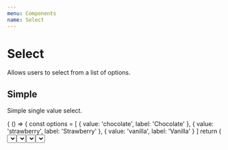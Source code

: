 ```yaml
---
menu: Components
name: Select
---
```




# Select
Allows users to select from a list of options.

## Simple

Simple single value select.

<Playground>
{
  () => {
    const options = [
      { value: 'chocolate', label: 'Chocolate' },
      { value: 'strawberry', label: 'Strawberry' },
      { value: 'vanilla', label: 'Vanilla' }
    ]
    return (
      <ThemeContainer>
        <Select
          selectProps={{
            options,
            menuPortalTarget: document.body,
          }}
        />
      </ThemeContainer>
    );
  }
}
</Playground>

## Multi-Select

If there are multiple selections required, set `isMulti` to `true`.

<Playground>
{
  () => {
    const options = [
      { value: 'chocolate', label: 'Chocolate' },
      { value: 'strawberry', label: 'Strawberry' },
      { value: 'vanilla', label: 'Vanilla' }
    ]
    return (
      <ThemeContainer>
        <Select
          selectProps={{
            options,
            isMulti: true,
            menuPortalTarget: document.body,
          }}
        />
      </ThemeContainer>
    );
  }
}
</Playground>

## Disabled

Disable user interaction by setting `isDisabled` to `true`.

<Playground>
{
  () => {
    const options = [
      { value: 'chocolate', label: 'Chocolate' },
      { value: 'strawberry', label: 'Strawberry' },
      { value: 'vanilla', label: 'Vanilla' }
    ]
    return (
      <ThemeContainer>
        <Select
          selectProps={{
            options,
            isMulti: true,
            isDisabled: true,
            menuPortalTarget: document.body,
          }}
        />
      </ThemeContainer>
    );
  }
}
</Playground>

## Large List

Virtualization in action when rendering a very large list

<Playground>
{
  () => {
    const options = [];
    for (let i = 0; i < 10000; i += 1) {
      options.push({
        label: `Option ${i}`,
        value: i.toString(),
      });
    }
    return (
      <ThemeContainer>
        <Select
          selectProps={{
            options,
            menuPortalTarget: document.body,
          }}
        />
      </ThemeContainer>
    );
  }
}
</Playground>

## Select Props
<Props of={ Select } />